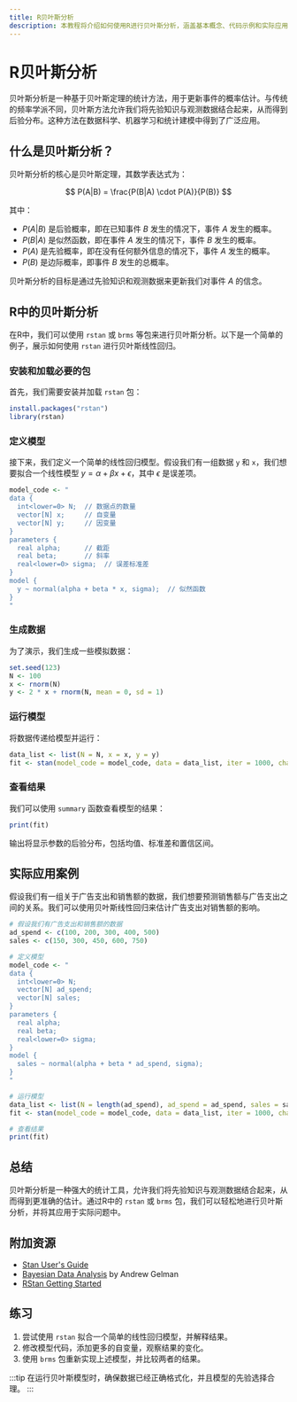 ```yaml
---
title: R贝叶斯分析
description: 本教程将介绍如何使用R进行贝叶斯分析，涵盖基本概念、代码示例和实际应用案例，适合初学者学习。
---
```


# R贝叶斯分析

贝叶斯分析是一种基于贝叶斯定理的统计方法，用于更新事件的概率估计。与传统的频率学派不同，贝叶斯方法允许我们将先验知识与观测数据结合起来，从而得到后验分布。这种方法在数据科学、机器学习和统计建模中得到了广泛应用。

## 什么是贝叶斯分析？

贝叶斯分析的核心是贝叶斯定理，其数学表达式为：

$$
P(A|B) = \frac{P(B|A) \cdot P(A)}{P(B)}
$$

其中：
- $P(A|B)$ 是后验概率，即在已知事件 $B$ 发生的情况下，事件 $A$ 发生的概率。
- $P(B|A)$ 是似然函数，即在事件 $A$ 发生的情况下，事件 $B$ 发生的概率。
- $P(A)$ 是先验概率，即在没有任何额外信息的情况下，事件 $A$ 发生的概率。
- $P(B)$ 是边际概率，即事件 $B$ 发生的总概率。

贝叶斯分析的目标是通过先验知识和观测数据来更新我们对事件 $A$ 的信念。

## R中的贝叶斯分析

在R中，我们可以使用 `rstan` 或 `brms` 等包来进行贝叶斯分析。以下是一个简单的例子，展示如何使用 `rstan` 进行贝叶斯线性回归。

### 安装和加载必要的包

首先，我们需要安装并加载 `rstan` 包：

```r
install.packages("rstan")
library(rstan)
```

### 定义模型

接下来，我们定义一个简单的线性回归模型。假设我们有一组数据 `y` 和 `x`，我们想要拟合一个线性模型 $y = \alpha + \beta x + \epsilon$，其中 $\epsilon$ 是误差项。

```r
model_code <- "
data {
  int<lower=0> N;  // 数据点的数量
  vector[N] x;     // 自变量
  vector[N] y;     // 因变量
}
parameters {
  real alpha;      // 截距
  real beta;       // 斜率
  real<lower=0> sigma;  // 误差标准差
}
model {
  y ~ normal(alpha + beta * x, sigma);  // 似然函数
}
"
```

### 生成数据

为了演示，我们生成一些模拟数据：

```r
set.seed(123)
N <- 100
x <- rnorm(N)
y <- 2 * x + rnorm(N, mean = 0, sd = 1)
```

### 运行模型

将数据传递给模型并运行：

```r
data_list <- list(N = N, x = x, y = y)
fit <- stan(model_code = model_code, data = data_list, iter = 1000, chains = 4)
```

### 查看结果

我们可以使用 `summary` 函数查看模型的结果：

```r
print(fit)
```

输出将显示参数的后验分布，包括均值、标准差和置信区间。

## 实际应用案例

假设我们有一组关于广告支出和销售额的数据，我们想要预测销售额与广告支出之间的关系。我们可以使用贝叶斯线性回归来估计广告支出对销售额的影响。

```r
# 假设我们有广告支出和销售额的数据
ad_spend <- c(100, 200, 300, 400, 500)
sales <- c(150, 300, 450, 600, 750)

# 定义模型
model_code <- "
data {
  int<lower=0> N;
  vector[N] ad_spend;
  vector[N] sales;
}
parameters {
  real alpha;
  real beta;
  real<lower=0> sigma;
}
model {
  sales ~ normal(alpha + beta * ad_spend, sigma);
}
"

# 运行模型
data_list <- list(N = length(ad_spend), ad_spend = ad_spend, sales = sales)
fit <- stan(model_code = model_code, data = data_list, iter = 1000, chains = 4)

# 查看结果
print(fit)
```

## 总结

贝叶斯分析是一种强大的统计工具，允许我们将先验知识与观测数据结合起来，从而得到更准确的估计。通过R中的 `rstan` 或 `brms` 包，我们可以轻松地进行贝叶斯分析，并将其应用于实际问题中。

## 附加资源

- [Stan User's Guide](https://mc-stan.org/users/documentation/)
- [Bayesian Data Analysis](https://www.stat.columbia.edu/~gelman/book/) by Andrew Gelman
- [RStan Getting Started](https://github.com/stan-dev/rstan/wiki/RStan-Getting-Started)

## 练习

1. 尝试使用 `rstan` 拟合一个简单的线性回归模型，并解释结果。
2. 修改模型代码，添加更多的自变量，观察结果的变化。
3. 使用 `brms` 包重新实现上述模型，并比较两者的结果。

:::tip
在运行贝叶斯模型时，确保数据已经正确格式化，并且模型的先验选择合理。
:::